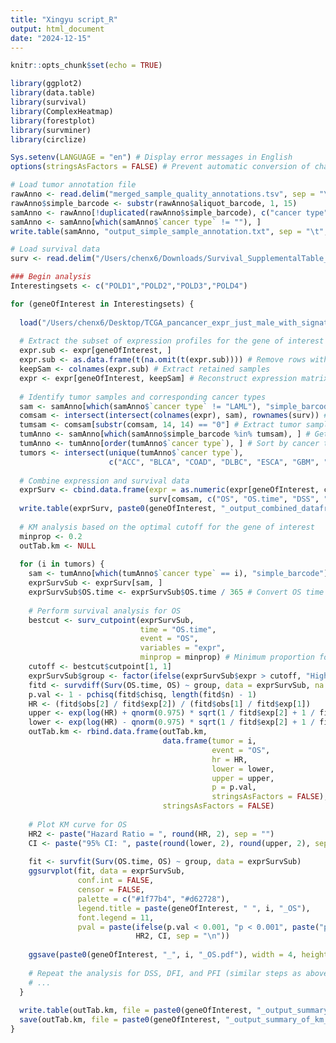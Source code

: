 ```yaml
---
title: "Xingyu script_R"
output: html_document
date: "2024-12-15"
---
```


```r
knitr::opts_chunk$set(echo = TRUE)
```


```r

library(ggplot2)
library(data.table)
library(survival)
library(ComplexHeatmap)
library(forestplot)
library(survminer)
library(circlize)

Sys.setenv(LANGUAGE = "en") # Display error messages in English
options(stringsAsFactors = FALSE) # Prevent automatic conversion of characters to factors

# Load tumor annotation file
rawAnno <- read.delim("merged_sample_quality_annotations.tsv", sep = "\t", row.names = NULL, check.names = FALSE, stringsAsFactors = FALSE, header = TRUE)
rawAnno$simple_barcode <- substr(rawAnno$aliquot_barcode, 1, 15)
samAnno <- rawAnno[!duplicated(rawAnno$simple_barcode), c("cancer type", "simple_barcode")]
samAnno <- samAnno[which(samAnno$`cancer type` != ""), ]
write.table(samAnno, "output_simple_sample_annotation.txt", sep = "\t", row.names = FALSE, col.names = TRUE, quote = FALSE)

# Load survival data
surv <- read.delim("/Users/chenx6/Downloads/Survival_SupplementalTable_S1_20171025_xena_sp", sep = "\t", row.names = 1, check.names = FALSE, stringsAsFactors = FALSE, header = TRUE)

### Begin analysis
Interestingsets <- c("POLD1","POLD2","POLD3","POLD4")

for (geneOfInterest in Interestingsets) {
  
  load("/Users/chenx6/Desktop/TCGA_pancancer_expr_just_male_with_signatures.rdata")
  
  # Extract the subset of expression profiles for the gene of interest
  expr.sub <- expr[geneOfInterest, ]
  expr.sub <- as.data.frame(t(na.omit(t(expr.sub)))) # Remove rows with missing values
  keepSam <- colnames(expr.sub) # Extract retained samples
  expr <- expr[geneOfInterest, keepSam] # Reconstruct expression matrix
  
  # Identify tumor samples and corresponding cancer types
  sam <- samAnno[which(samAnno$`cancer type` != "LAML"), "simple_barcode"] # Exclude leukemia samples
  comsam <- intersect(intersect(colnames(expr), sam), rownames(surv)) # Common samples between expression and survival data
  tumsam <- comsam[substr(comsam, 14, 14) == "0"] # Extract tumor samples only
  tumAnno <- samAnno[which(samAnno$simple_barcode %in% tumsam), ] # Get annotations for these tumor samples
  tumAnno <- tumAnno[order(tumAnno$`cancer type`), ] # Sort by cancer type
  tumors <- intersect(unique(tumAnno$`cancer type`),
                      c("ACC", "BLCA", "COAD", "DLBC", "ESCA", "GBM", "HNSC", "KIRC", "KIRP", "LAML", "LGG", "LIHC", "LUAD", "LUSC", "MESO", "PAAD", "PCPG", "PRAD", "READ", "SARC", "SKCM", "STAD", "TGCT", "THCA", "THYM", "UVM"))
  
  # Combine expression and survival data
  exprSurv <- cbind.data.frame(expr = as.numeric(expr[geneOfInterest, comsam]),
                               surv[comsam, c("OS", "OS.time", "DSS", "DSS.time", "DFI", "DFI.time", "PFI", "PFI.time")])
  write.table(exprSurv, paste0(geneOfInterest, "_output_combined_dataframe_with_signature_and_survival.txt"), sep = "\t", row.names = TRUE, col.names = NA, quote = FALSE)
  
  # KM analysis based on the optimal cutoff for the gene of interest
  minprop <- 0.2
  outTab.km <- NULL
  
  for (i in tumors) {
    sam <- tumAnno[which(tumAnno$`cancer type` == i), "simple_barcode"]
    exprSurvSub <- exprSurv[sam, ]
    exprSurvSub$OS.time <- exprSurvSub$OS.time / 365 # Convert OS time to years
    
    # Perform survival analysis for OS
    bestcut <- surv_cutpoint(exprSurvSub, 
                             time = "OS.time", 
                             event = "OS", 
                             variables = "expr", 
                             minprop = minprop) # Minimum proportion for groups
    cutoff <- bestcut$cutpoint[1, 1]
    exprSurvSub$group <- factor(ifelse(exprSurvSub$expr > cutoff, "High", "Low"), levels = c("Low", "High"))
    fitd <- survdiff(Surv(OS.time, OS) ~ group, data = exprSurvSub, na.action = na.exclude)
    p.val <- 1 - pchisq(fitd$chisq, length(fitd$n) - 1)
    HR <- (fitd$obs[2] / fitd$exp[2]) / (fitd$obs[1] / fitd$exp[1])
    upper <- exp(log(HR) + qnorm(0.975) * sqrt(1 / fitd$exp[2] + 1 / fitd$exp[1]))
    lower <- exp(log(HR) - qnorm(0.975) * sqrt(1 / fitd$exp[2] + 1 / fitd$exp[1]))
    outTab.km <- rbind.data.frame(outTab.km,
                                  data.frame(tumor = i, 
                                             event = "OS", 
                                             hr = HR, 
                                             lower = lower, 
                                             upper = upper, 
                                             p = p.val, 
                                             stringsAsFactors = FALSE),
                                  stringsAsFactors = FALSE)
    
    # Plot KM curve for OS
    HR2 <- paste("Hazard Ratio = ", round(HR, 2), sep = "")
    CI <- paste("95% CI: ", paste(round(lower, 2), round(upper, 2), sep = " - "), sep = "")
    
    fit <- survfit(Surv(OS.time, OS) ~ group, data = exprSurvSub)
    ggsurvplot(fit, data = exprSurvSub,
               conf.int = FALSE, 
               censor = FALSE, 
               palette = c("#1f77b4", "#d62728"), 
               legend.title = paste(geneOfInterest, " ", i, "_OS"),
               font.legend = 11,
               pval = paste(ifelse(p.val < 0.001, "p < 0.001", paste("p = ", round(p.val, 3), sep = "")),
                            HR2, CI, sep = "\n"))
    
    ggsave(paste0(geneOfInterest, "_", i, "_OS.pdf"), width = 4, height = 4)
    
    # Repeat the analysis for DSS, DFI, and PFI (similar steps as above)
    # ...
  }
  
  write.table(outTab.km, file = paste0(geneOfInterest, "_output_summary_of_km_result.txt"), sep = "\t", row.names = TRUE, col.names = TRUE, quote = FALSE)
  save(outTab.km, file = paste0(geneOfInterest, "_output_summary_of_km_result.rdata"))
}

```

